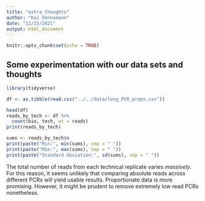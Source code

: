 ```yaml
---
title: "extra_thoughts"
author: "Kai Vennemann"
date: "11/15/2021"
output: html_document
---
```


```r
knitr::opts_chunk$set(echo = TRUE)
```

## Some experimentation with our data sets and thoughts

```r
library(tidyverse)
```

```r
df <- as.tibble(read.csv("../../data/long_PCR_props.csv"))
```

```r
head(df)
reads_by_tech <- df %>% 
  count(bio, tech, wt = reads)
print(reads_by_tech)

sums <- reads_by_tech$n
print(paste("Min:", min(sums), sep = " "))
print(paste("Max:", max(sums), sep = " "))
print(paste("Standard deviation:", sd(sums), sep = " "))
```

The total number of reads from each technical replicate varies *massively*. For this reason, it seems unlikely that comparing absolute reads across different PCRs will yield usable results. Proportionate data is more promising. However, it might be prudent to remove extremely low read PCRs nonetheless.
